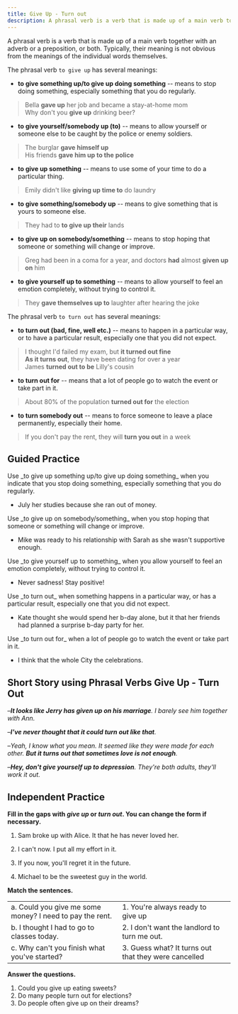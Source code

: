 ```yaml
---
title: Give Up - Turn out
description: A phrasal verb is a verb that is made up of a main verb together with an adverb or a preposition, or both. Typically, their meaning is not obvious from the meanings of the individual words themselves.
---
```


A phrasal verb is a verb that is made up of a main verb together with an adverb or a preposition, or both. Typically, their meaning is not obvious from the meanings of the individual words themselves.

The phrasal verb `to give up` has several meanings:

- **to give something up/to give up doing something** -- means to stop doing something, especially something that you do regularly.

> Bella **gave up** her job and became a stay-at-home mom  
> Why don't you **give up** drinking beer?

- **to give yourself/somebody up (to)** -- means to allow yourself or someone else to be caught by the police or enemy soldiers.

> The burglar **gave himself up**  
> His friends **gave him up to the police**

- **to give up something** -- means to use some of your time to do a particular thing.

> Emily didn't like **giving up time to** do laundry

- **to give something/somebody up** -- means to give something that is yours to someone else.

> They had to **to give up their** lands

- **to give up on somebody/something** -- means to stop hoping that someone or something will change or improve.

> Greg had been in a coma for a year, and doctors **had** almost **given up on** him

- **to give yourself up to something** -- means to allow yourself to feel an emotion completely, without trying to control it.

> They **gave themselves up to** laughter after hearing the joke

The phrasal verb `to turn out` has several meanings:

- **to turn out (bad, fine, well etc.)** -- means to happen in a particular way, or to have a particular result, especially one that you did not expect.

> I thought I'd failed my exam, but **it turned out fine**  
> **As it turns out**, they have been dating for over a year  
> James **turned out to be** Lilly's cousin

- **to turn out for** -- means that a lot of people go to watch the event or take part in it.

> About 80% of the population **turned out for** the election

- **to turn somebody out** -- means to force someone to leave a place permanently, especially their home.

> If you don't pay the rent, they will **turn you out** in a week

## Guided Practice

<Callout mt={8}>
  Use _to give up something up/to give up doing something_ when you indicate that you stop
  doing something, especially something that you do regularly.
</Callout>

- July <Blank /> her studies because she ran out of money. <Tooltip content="gave up" />

<Callout>
  Use _to give up on somebody/something_ when you stop hoping that someone or something
  will change or improve.
</Callout>

- Mike was ready to <Blank /> his relationship with Sarah as she wasn't supportive enough. <Tooltip content="give up on" />

<Callout>
  Use _to give yourself up to something_ when you allow yourself to feel an emotion
  completely, without trying to control it.
</Callout>

- Never <Blank /> sadness! Stay positive! <Tooltip content="give yourself up to" />

<Callout>
  Use _to turn out_ when something happens in a particular way, or has a particular
  result, especially one that you did not expect.
</Callout>

- Kate thought she would spend her b-day alone, but it <Blank /> that her friends had planned a surprise b-day party for her. <Tooltip content="turned out" />

<Callout>
  Use _to turn out for_ when a lot of people go to watch the event or take part in it.
</Callout>

- I think that the whole City <Blank /> the celebrations. <Tooltip content="turned out for" />

## Short Story using Phrasal Verbs Give Up - Turn Out

–_**It looks like Jerry has given up on his marriage**. I barely see him together with Ann._

–_**I've never thought that it could turn out like that**._

–_Yeah, I know what you mean. It seemed like they were made for each other. **But it turns out that sometimes love is not enough**._

–_**Hey, don't give yourself up to depression**. They're both adults, they'll work it out._

## Independent Practice

**Fill in the gaps with _give up_ or _turn out_. You can change the form if necessary.**

1. Sam broke up with Alice. It <Blank /> that he has never loved her. <Tooltip content="turns out" />

2. I can't <Blank /> now. I put all my effort in it. <Tooltip content="give up" />

3. If you <Blank /> now, you'll regret it in the future. <Tooltip content="give up" />

4. Michael <Blank /> to be the sweetest guy in the world. <Tooltip content="turned out" />

**Match the sentences.**

|                                                          |                                                      |                            |
| :------------------------------------------------------- | :--------------------------------------------------- | :------------------------: |
| a. Could you give me some money? I need to pay the rent. | 1. You're always ready to give up                    | <Tooltip content="a, 2" /> |
| b. I thought I had to go to classes today.               | 2. I don't want the landlord to turn me out.         | <Tooltip content="b, 3" /> |
| c. Why can't you finish what you've started?             | 3. Guess what? It turns out that they were cancelled | <Tooltip content="c, 1" /> |

**Answer the questions.**

1. Could you give up eating sweets? <Tooltip content="No, I couldn't give up eating sweets" />
2. Do many people turn out for elections? <Tooltip content="Not many people turn out for elections" />
3. Do people often give up on their dreams? <Tooltip content="Sometimes people give up on their dreams" />
